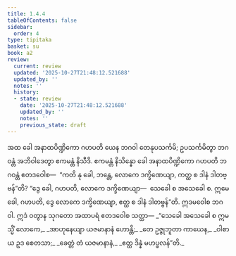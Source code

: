 ```yaml
---
title: 1.4.4
tableOfContents: false
sidebar:
  order: 4
type: tipitaka
basket: su
book: a2
review:
  current: review
  updated: '2025-10-27T21:48:12.521688'
  updated_by: ''
  notes: ''
  history:
  - state: review
    date: '2025-10-27T21:48:12.521688'
    updated_by: ''
    notes: ''
    previous_state: draft
---
```



<ReviewStatus review={frontmatter.review} showDetails={true} />

<HypothesisAnnotation frontmatter={frontmatter} />

<DynamicBreadcrumb />

<Division number="36" book="a2" e="ch" v="15" p="64">

<Paragraph number="76" book="a2">
အထ ခေါ အနာထပိဏ္ဍိကော ဂဟပတိ ယေန ဘဂဝါ တေနုပသင်္ကမိ; ဥပသင်္ကမိတွာ ဘဂဝန္တံ အဘိဝါဒေတွာ ဧကမန္တံ နိသီဒိ. ဧကမန္တံ နိသိန္နော ခေါ အနာထပိဏ္ဍိကော ဂဟပတိ ဘဂဝန္တံ ဧတဒဝေါစ—  “ကတိ နု ခေါ, ဘန္တေ, လောကေ ဒက္ခိဏေယျာ, ကတ္ထ စ ဒါနံ ဒါတဗ္ဗန်”တိ? “ဒွေ ခေါ, ဂဟပတိ, လောကေ ဒက္ခိဏေယျာ—  သေခေါ စ အသေခေါ စ. ဣမေ ခေါ, ဂဟပတိ, ဒွေ လောကေ ဒက္ခိဏေယျာ, ဧတ္ထ စ ဒါနံ ဒါတဗ္ဗန်”တိ.
</Paragraph>

<Paragraph number="77" book="a2">
ဣဒမဝေါစ ဘဂဝါ. ဣဒံ ဝတွာန သုဂတော အထာပရံ ဧတဒဝေါစ သတ္ထာ—
</Paragraph>

<Paragraph number="78" type="verses" book="a2">
_“သေခေါ အသေခေါ စ ဣမသ္မိံ လောကေ,_  
_အာဟုနေယျာ ယဇမာနာနံ ဟောန္တိ;_  
_တေ ဥဇ္ဇုဘူတာ ကာယေန,_  
_ဝါစာယ ဥဒ စေတသာ;_  
_ခေတ္တံ တံ ယဇမာနာနံ,_  
_ဧတ္ထ ဒိန္နံ မဟပ္ဖလန်”တိ._
</Paragraph>
</Division>